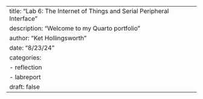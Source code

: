 ---
title: "Lab 6: The Internet of Things and Serial Peripheral Interface"
description: "Welcome to my Quarto portfolio"
author: "Ket Hollingsworth"
date: "8/23/24"
categories:
  - reflection
  - labreport
draft: false
---